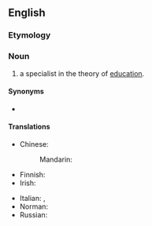 ==English==

===Etymology===
{{suffix|educational|ist|lang=en}}

===Noun===
{{en-noun}}

# a specialist in the theory of [[education]].

====Synonyms====
* {{l|en|educationist}}

====Translations====
{{trans-top|specialist in the theory of education}}
* Chinese:
*: Mandarin: {{t+|cmn|教育家|tr=jiàoyùjiā|sc=Hani}}
* Finnish: {{t|fi|kasvatustieteilijä}}
* Irish: {{t|ga|oideachasóir|m}}
{{trans-mid}}
* Italian: {{t+|it|educatore|m}}, {{t|it|educatrice|f}}
* Norman: {{t|nrf|êducâtionnaliste|m|f}}
* Russian: {{t|ru|педаго́г-теоре́тик|m|sc=Cyrl}}
{{trans-bottom}}